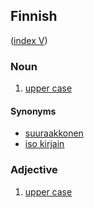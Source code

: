 ==Finnish==
([[Wiktionary:Finnish_index_v|index V]])

===Noun===

# [[upper case]] 

====Synonyms====
* [[suuraakkonen]]
* [[iso kirjain]]

===Adjective===

# [[upper case]]